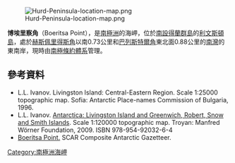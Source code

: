 [[Image:Hurd-Peninsula-location-map.png|thumb]]

{{coord|62|39|00|S|60|22|22|W|display=title}}

'''博埃里察角'''（Boeritsa Point），是[[南極洲|南極洲]]的海岬，位於[[南設得蘭群島|南設得蘭群島]]的[[利文斯頓島|利文斯頓島]]，處於[[赫斯佩里得斯角|赫斯佩里得斯角]]以南0.73公里和[[巴列斯特爾角|巴列斯特爾角]]東北面0.88公里的[[南灣_(利文斯頓島)|南灣]]的東南岸，現時由[[南極條約體系|南極條約體系]]管理。

==參考資料==
* L.L. Ivanov. Livingston Island: Central-Eastern Region. Scale 1:25000 topographic map.  Sofia: Antarctic Place-names Commission of Bulgaria, 1996.
* L.L. Ivanov. [http://apcbg.org/image023.jpg Antarctica: Livingston Island and Greenwich, Robert, Snow and Smith Islands]{{Wayback|url=http://apcbg.org/image023.jpg |date=20080424075823 }}. Scale 1:120000 topographic map.  Troyan: Manfred Wörner Foundation, 2009.  ISBN 978-954-92032-6-4
* [https://data.aad.gov.au/aadc/gaz/scar/display_name.cfm?gaz_id=137408 Boeritsa Point.] {{Wayback|url=https://data.aad.gov.au/aadc/gaz/scar/display_name.cfm?gaz_id=137408 |date=20170922100312 }} SCAR Composite Antarctic Gazetteer.

{{Antarctica-geo-stub}}
[[Category:南極洲海岬|Category:南極洲海岬]]